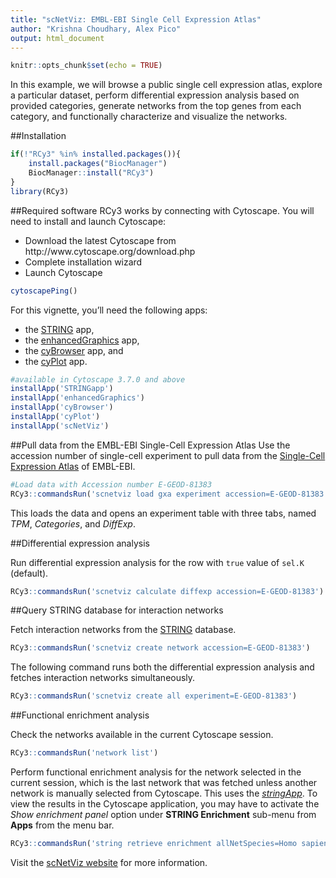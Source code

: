 ```yaml
---
title: "scNetViz: EMBL-EBI Single Cell Expression Atlas"
author: "Krishna Choudhary, Alex Pico"
output: html_document
---
```


```r
knitr::opts_chunk$set(echo = TRUE)
```

In this example, we will browse a public single cell expression atlas, explore a particular dataset, perform differential expression analysis based on provided categories, generate networks from the top genes from each category, and functionally characterize and visualize the networks.

##Installation
```r
if(!"RCy3" %in% installed.packages()){
    install.packages("BiocManager")
    BiocManager::install("RCy3")
}
library(RCy3)
```

##Required software
RCy3 works by connecting with Cytoscape. You will need to install and launch Cytoscape:

* Download the latest Cytoscape from http://www.cytoscape.org/download.php
* Complete installation wizard
* Launch Cytoscape


```r
cytoscapePing()
```

For this vignette, you’ll need the following apps: 

* the [STRING](https://string-db.org/) app, 
* the [enhancedGraphics](https://www.cgl.ucsf.edu/cytoscape/utilities3/enhancedcg.shtml) app, 
* the [cyBrowser](https://www.cgl.ucsf.edu/cytoscape/utilities3/cybrowser.shtml) app, and
* the [cyPlot](http://apps.cytoscape.org/apps/cyplot) app.

```r
#available in Cytoscape 3.7.0 and above
installApp('STRINGapp')
installApp('enhancedGraphics')
installApp('cyBrowser')
installApp('cyPlot')
installApp('scNetViz')
```

##Pull data from the EMBL-EBI Single-Cell Expression Atlas
Use the accession number of single-cell experiment to pull data from the  [Single-Cell Expression Atlas](https://www.ebi.ac.uk/gxa/sc/experiments) of EMBL-EBI.


```r
#Load data with Accession number E-GEOD-81383
RCy3::commandsRun('scnetviz load gxa experiment accession=E-GEOD-81383')
```

This loads the data and opens an experiment table with three tabs, named _TPM_, _Categories_, and _DiffExp_. 

##Differential expression analysis

Run differential expression analysis for the row with `true` value of `sel.K` (default). 
```r
RCy3::commandsRun('scnetviz calculate diffexp accession=E-GEOD-81383')
```

##Query STRING database for interaction networks

Fetch interaction networks from the [STRING](https://string-db.org/) database.

```r
RCy3::commandsRun('scnetviz create network accession=E-GEOD-81383')
```

The following command runs both the differential expression analysis and fetches interaction networks simultaneously.
```r
RCy3::commandsRun('scnetviz create all experiment=E-GEOD-81383')
```

##Functional enrichment analysis

Check the networks available in the current Cytoscape session.
```r
RCy3::commandsRun('network list')
```

Perform functional enrichment analysis for the network selected in the current session, which is the last network that was fetched unless another network is manually selected from Cytoscape. This uses the [_stringApp_](https://www.cgl.ucsf.edu/cytoscape/stringApp/index.shtml). To view the results in the Cytoscape application, you may have to activate the _Show enrichment panel_ option under __STRING Enrichment__ sub-menu from __Apps__ from the menu bar.

```r
RCy3::commandsRun('string retrieve enrichment allNetSpecies=Homo sapiens')
```

Visit the [scNetViz website](https://www.cgl.ucsf.edu/cytoscape/scNetViz/#networks) for more information.

